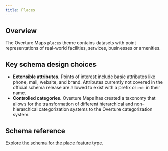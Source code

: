 ```yaml
---
title: Places
---
```


## Overview

The Overture Maps `places` theme contains datasets with point representations of real-world facilities, services, businesses or amenities.

## Key schema design choices

- **Extensible attributes.** Points of interest include basic attributes like phone, mail, website, and brand. Attributes currently not covered in the official schema release are allowed to exist with a prefix or `ext` in their name. 
- **Controlled categories.** Overture Maps has created a taxonomy that allows for the transformation of different hierarchical and non-hierarchical categorization systems to the Overture categorization system. 

## Schema reference
[Explore the schema for the place feature type](https://docs.overturemaps.org/schema/reference/places/place).
